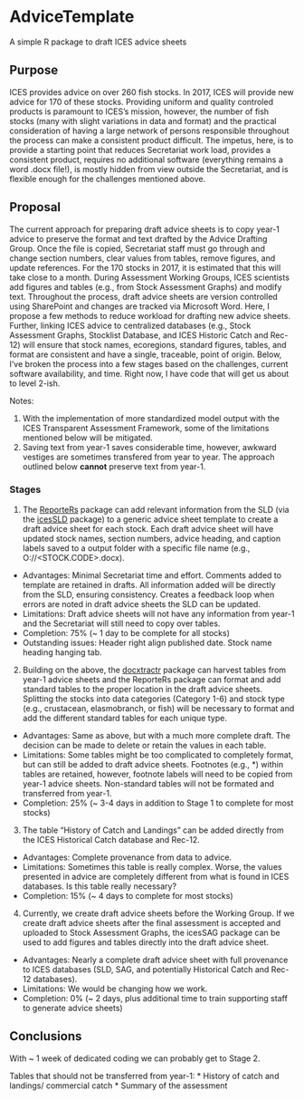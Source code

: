 # AdviceTemplate
A simple R package to draft ICES advice sheets

## Purpose
ICES provides advice on over 260 fish stocks. In 2017, ICES will provide new advice for 170 of these stocks. Providing uniform and quality controled products is paramount to ICES's mission, however, the number of fish stocks (many with slight variations in data and format) and the practical consideration of having a large network of persons responsible throughout the process can make a consistent product difficult. The impetus, here, is to provide a starting point that reduces Secretariat work load, provides a consistent product, requires no additional software (everything remains a word .docx file!), is mostly hidden from view outside the Secretariat, and is flexible enough for the challenges mentioned above.

## Proposal
The current approach for preparing draft advice sheets is to copy year-1 advice to preserve the format and text drafted by the Advice Drafting Group. Once the file is copied, Secretariat staff must go through and change section numbers, clear values from tables, remove figures, and update references. For the 170 stocks in 2017, it is estimated that this will take close to a month. During Assessment Working Groups, ICES scientists add figures and tables (e.g., from Stock Assessment Graphs) and modify text. Throughout the process, draft advice sheets are version controlled using SharePoint and changes are tracked via Microsoft Word. Here, I propose a few methods to reduce workload for drafting new advice sheets. Further, linking ICES advice to centralized databases (e.g., Stock Assessment Graphs, Stocklist Database, and ICES Historic Catch and Rec-12) will ensure that stock names, ecoregions, standard figures, tables, and format are consistent and have a single, traceable, point of origin. Below, I've broken the process into a few stages based on the challenges, current software availability, and time. Right now, I have code that will get us about to level 2-ish.

Notes:

1. With the implementation of more standardized model output with the ICES Transparent Assessment Framework, some of the limitations mentioned below will be mitigated. 
2. Saving text from year-1 saves considerable time, however, awkward vestiges are sometimes transfered from year to year. The approach outlined below **cannot** preserve text from year-1. 

### Stages
1. The [ReporteRs](https://cran.r-project.org/web/packages/ReporteRs/index.html) package can add relevant information from the SLD (via the [icesSLD](https://github.com/ices-tools-prod/icesSLD) package) to a generic advice sheet template to create a draft advice sheet for each stock. Each draft advice sheet will have updated stock names, section numbers, advice heading, and caption labels saved to a output folder with a specific file name (e.g., O:/<book_number>/<STOCK.CODE>.docx).
  * Advantages: Minimal Secretariat time and effort. Comments added to template are retained in drafts. All information added will be directly from the SLD, ensuring consistency. Creates a feedback loop when errors are noted in draft advice sheets the SLD can be updated.
  * Limitations: Draft advice sheets will not have any information from year-1 and the Secretariat will still need to copy over tables. 
  * Completion: 75% (~ 1 day to be complete for all stocks)
  * Outstanding issues: Header right align published date. Stock name heading hanging tab.

2. Building on the above, the [docxtractr](https://cran.r-project.org/web/packages/docxtractr/index.html) package can harvest tables from year-1 advice sheets and the ReporteRs package can format and add standard tables to the proper location in the draft advice sheets. Splitting the stocks into data categories (Category 1-6) and stock type (e.g., crustacean, elasmobranch, or fish) will be necessary to format and add the different standard tables for each unique type.
  * Advantages: Same as above, but with a much more complete draft. The decision can be made to delete or retain the values in each table.
  * Limitations: Some tables might be too complicated to completely format, but can still be added to draft advice sheets. Footnotes (e.g., *) within tables are retained, however, footnote labels will need to be copied from year-1 advice sheets. Non-standard tables will not be formated and transferred from year-1.
  * Completion: 25% (~ 3-4 days in addition to Stage 1 to complete for most stocks)

3. The table "History of Catch and Landings" can be added directly from the ICES Historical Catch database and Rec-12.  
  * Advantages: Complete provenance from data to advice. 
  * Limitations: Sometimes this table is really complex. Worse, the values presented in advice are completely different from what is found in ICES databases. Is this table really necessary?
  * Completion: 15% (~ 4 days to complete for most stocks)

4. Currently, we create draft advice sheets before the Working Group. If we create draft advice sheets after the final assessment is accepted and uploaded to Stock Assessment Graphs, the icesSAG package can be used to add figures and tables directly into the draft advice sheet.
  * Advantages: Nearly a complete draft advice sheet with full provenance to ICES databases (SLD, SAG, and potentially Historical Catch and Rec-12 databases).
  * Limitations: We would be changing how we work.
  * Completion: 0% (~ 2 days, plus additional time to train supporting staff to generate advice sheets)

## Conclusions
With ~ 1 week of dedicated coding we can probably get to Stage 2.


Tables that should not be transferred from year-1:
  * History of catch and landings/ commercial catch
  * Summary of the assessment
